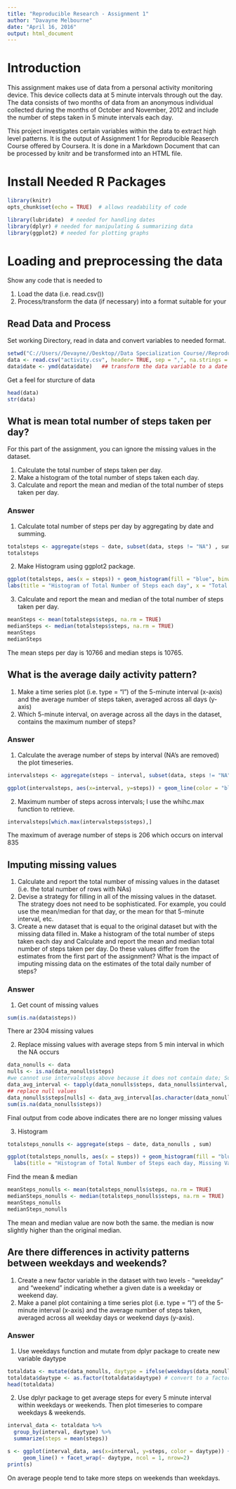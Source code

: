 ---
title: "Reproducible Research - Assignment 1"
author: "Davayne Melbourne"
date: "April 16, 2016"
output: html_document
---
# Introduction
This assignment makes use of data from a personal activity monitoring device. This device collects data at 5 minute intervals through out the day. The data consists of two months of data from an anonymous individual collected during the months of October and November, 2012 and include the number of steps taken in 5 minute intervals each day.

This project investigates certain variables within the data to extract high level patterns. It is the output of Assignment 1 for Reproducible Reaserch Course offered by Coursera. It is done in a Markdown Document that can be processed by knitr and be transformed into an HTML file.

# Install Needed R Packages
```{r echo=TRUE}
library(knitr)
opts_chunk$set(echo = TRUE)  # allows readability of code

library(lubridate)  # needed for handling dates
library(dplyr) # needed for manipulating & summarizing data
library(ggplot2) # needed for plotting graphs
```

# Loading and preprocessing the data
Show any code that is needed to

1. Load the data (i.e. read.csv())
2. Process/transform the data (if necessary) into a format suitable for your 

## Read Data and Process

Set working Directory, read in data and convert variables to needed format.
```{r echo=TRUE}
setwd("C://Users//Devayne//Desktop//Data Specialization Course//Reproducible Research//Assignment 1")
data <- read.csv("activity.csv", header= TRUE, sep = ",", na.strings = "NA") 
data$date <- ymd(data$date)   ## transform the data variable to a date format
```

Get a feel for sturcture of data
```{r, echo=TRUE}
head(data)
str(data)
```

## What is mean total number of steps taken per day?

For this part of the assignment, you can ignore the missing values in the dataset.

1. Calculate the total number of steps taken per day.
2. Make a histogram of the total number of steps taken each day.
3. Calculate and report the mean and median of the total number of steps taken per day.

### Answer
1. Calculate total number of steps per day by aggregating by date and summing.
```{r, echo=TRUE}
totalsteps <- aggregate(steps ~ date, subset(data, steps != "NA") , sum)
totalsteps
```

2. Make Histogram using ggplot2 package.
```{r, echo=TRUE}
ggplot(totalsteps, aes(x = steps)) + geom_histogram(fill = "blue", binwidth = 1000) +
labs(title = "Histogram of Total Number of Steps each day", x = "Total Number of Steps", y = "Frequency")
```

3. Calculate and report the mean and median of the total number of steps taken per day.
```{r, echo=TRUE}
meanSteps <- mean(totalsteps$steps, na.rm = TRUE)
medianSteps <- median(totalsteps$steps, na.rm = TRUE)
meanSteps
medianSteps
```
The mean steps per day is 10766 and median steps is 10765.

## What is the average daily activity pattern?

1. Make a time series plot (i.e. type = "l") of the 5-minute interval (x-axis) and the average number of steps taken, averaged across all days (y-axis)
2. Which 5-minute interval, on average across all the days in the dataset, contains the maximum number of steps?

### Answer
1. Calculate the average number of steps by interval (NA's are removed) the plot timeseries.
```{r, echo=TRUE}
intervalsteps <- aggregate(steps ~ interval, subset(data, steps != "NA") , mean)

ggplot(intervalsteps, aes(x=interval, y=steps)) + geom_line(color = "blue")
```

2. Maximum number of steps across intervals; I use the whihc.max function to retrieve.
```{r, echo=TRUE}
intervalsteps[which.max(intervalsteps$steps),]
```
The maximum of average number of steps is 206 which occurs on interval 835

## Imputing missing values

1. Calculate and report the total number of missing values in the dataset (i.e. the total number of rows with NAs)
2. Devise a strategy for filling in all of the missing values in the dataset. The strategy does not need to be sophisticated. For example, you could use the mean/median for that day, or the mean for that 5-minute interval, etc.
3. Create a new dataset that is equal to the original dataset but with the missing data filled in.
Make a histogram of the total number of steps taken each day and Calculate and report the mean and median total number of steps taken per day. Do these values differ from the estimates from the first part of the assignment? What is the impact of imputing missing data on the estimates of the total daily number of steps?

### Answer
1. Get count of missing values
```{r, echo=TRUE}
sum(is.na(data$steps))
```
There ar 2304 missing values

2. Replace missing values with average steps from 5 min interval in which the NA occurs
```{r, echo=TRUE}
data_nonulls <- data
nulls <- is.na(data_nonulls$steps)
#we cannot use intervalsteps above because it does not contain date; So aggregate mean steps by interval again using tapply function
data_avg_interval <- tapply(data_nonulls$steps, data_nonulls$interval, mean, na.rm=TRUE, simplify=TRUE)
## replace null values
data_nonulls$steps[nulls] <- data_avg_interval[as.character(data_nonulls$interval[nulls])]
sum(is.na(data_nonulls$steps))
```
Final output  from code above indicates there are no longer missing values

3. Histogram
```{r, echo=TRUE}
totalsteps_nonulls <- aggregate(steps ~ date, data_nonulls , sum)

ggplot(totalsteps_nonulls, aes(x = steps)) + geom_histogram(fill = "blue", binwidth = 1000) +
  labs(title = "Histogram of Total Number of Steps each day, Missing Values Replaced", x = "Total Number of Steps", y = "Frequency") 
```

Find the mean & median
```{r, echo=TRUE}
meanSteps_nonulls <- mean(totalsteps_nonulls$steps, na.rm = TRUE)
medianSteps_nonulls <- median(totalsteps_nonulls$steps, na.rm = TRUE)
meanSteps_nonulls
medianSteps_nonulls
```
The mean and median value are now both the same. the median is now slightly higher than the original median.

## Are there differences in activity patterns between weekdays and weekends?
1. Create a new factor variable in the dataset with two levels - "weekday" and "weekend" indicating whether a given date is a weekday or weekend day.
2. Make a panel plot containing a time series plot (i.e. type = "l") of the 5-minute interval (x-axis) and the average number of steps taken, averaged across all weekday days or weekend days (y-axis). 

### Answer
1. Use weekdays function and mutate from dplyr package to create new variable daytype
```{r, echo=TRUE}
totaldata <- mutate(data_nonulls, daytype = ifelse(weekdays(data_nonulls$date) == "Saturday" |                              weekdays(data_nonulls$date) == "Sunday", "weekend", "weekday"))
totaldata$daytype <- as.factor(totaldata$daytype) # convert to a factor variable
head(totaldata)
```

2. Use dplyr package to get average steps for every 5 minute interval within weekdays or weekends. Then plot timeseries to compare weekdays & weekends.
```{r, echo=TRUE}
interval_data <- totaldata %>%
  group_by(interval, daytype) %>%
  summarize(steps = mean(steps))

s <- ggplot(interval_data, aes(x=interval, y=steps, color = daytype)) +
     geom_line() + facet_wrap(~ daytype, ncol = 1, nrow=2) 
print(s)
```
On average people tend to take more steps on weekends than weekdays.